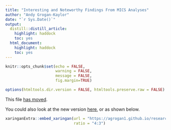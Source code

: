 ```yaml
---
title: "Interesting and Noteworthy Findings From MICS Analyses"
author: "Andy Grogan-Kaylor"
date: "`r Sys.Date()`"
output:
  distill::distill_article:
    highlight: haddock
    toc: yes
  html_document: 
    highlight: haddock
    toc: yes
---
```


```r

knitr::opts_chunk$set(echo = FALSE,
                      warning = FALSE,
                      message = FALSE,
                      fig.margin=TRUE)

options(htmltools.dir.version = FALSE, htmltools.preserve.raw = FALSE)

```

This file [has moved](../MICS/MICS.html).

You could also look at the new version [here](https://agrogan1.github.io/research/MICS/presentation/MICS-presentation.html#1), or as shown below.

```r

xaringanExtra::embed_xaringan(url = "https://agrogan1.github.io/research/MICS/presentation/MICS-presentation.html", 
                              ratio = "4:3")

```

